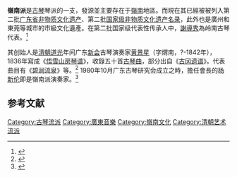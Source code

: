 '''嶺南派'''是[[古琴|古琴]]琴派的一支，發源並主要存在于[[嶺南|嶺南]]地區。而現在其已經被被列入第二批[[广东省非物质文化遗产|广东省非物质文化遗产]]、第二批[[国家级非物质文化遗产名录|国家级非物质文化遗产名录]]，此外也是廣州和東莞等城市的市級文化遺產。在第二批国家级代表性传承人中，[[謝導秀|謝導秀]]為岭南古琴代表。<ref>{{cite web |url=http://www.haizhu.gov.cn/site/hzqlyj/whzb/whhz/201409/t20140919_267953.html |title=岭南派古琴艺术 |accessdate=2015-10-26 |publisher=海珠區旅遊局 |date=2014 |archive-date=2016-03-05 |archive-url=https://web.archive.org/web/20160305120346/http://www.haizhu.gov.cn/site/hzqlyj/whzb/whhz/201409/t20140919_267953.html |dead-url=no }}</ref>

其创始人是[[清朝|清朝]][[道光|道光]]年间广东[[新会|新会]]古琴演奏家[[黄景星_(音樂家)|黄景星]]（字煟南，?-1842年），1836年寫成《[[悟雪山房琴谱|悟雪山房琴谱]]》，收錄五十首[[古琴曲|古琴曲]]，部分出自《[[古冈遗谱|古冈遗谱]]》。代表曲目有《[[碧涧流泉|碧涧流泉]]》等。<ref>{{cite web|url=http://www.dgswhg.com/fy/sub/?id=189|title=古琴艺术嶺南派|accessdate=2015-10-26|publisher=東莞市非物質文化遺產|date=2015-01-20|archive-date=2016-11-09|archive-url=https://web.archive.org/web/20161109021306/http://www.dgswhg.com/fy/sub/?id=189|dead-url=yes}}</ref> 1980年10月广东古琴研究会成立之時，擔任會長的[[杨新伦|杨新伦]]即是嶺南派演奏家。<ref>{{cite web|url=http://7xian.qinqishuhua.org/guqinlunwen/view-288.html|title=岭南派|accessdate=2015-10-26|publisher=七絃琴網|date=}}{{dead link|date=2017年12月 |bot=InternetArchiveBot |fix-attempted=yes }}</ref>

==参考文献==
{{reflist}}

{{古琴}}
[[Category:古琴流派|Category:古琴流派]]
[[Category:廣東音樂|Category:廣東音樂]]
[[Category:嶺南文化|Category:嶺南文化]]
[[Category:清朝艺术流派|Category:清朝艺术流派]]